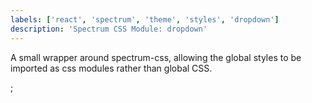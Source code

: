 ```yaml
---
labels: ['react', 'spectrum', 'theme', 'styles', 'dropdown']
description: 'Spectrum CSS Module: dropdown'
---
```



A small wrapper around spectrum-css, allowing the global
styles to be imported as css modules rather than global CSS.

<CSSModulePreview styles={styles} />;
